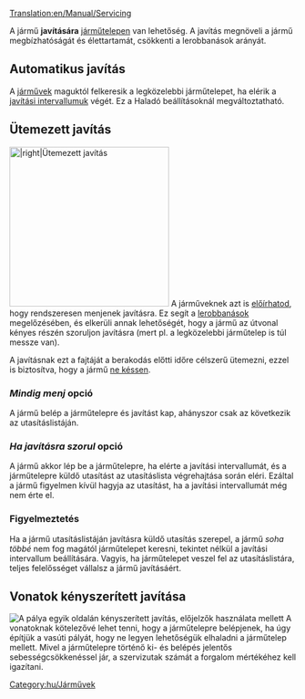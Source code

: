 [[Translation:en/Manual/Servicing]]

A jármű '''javítására''' [[hu/Manual/Járműtelepek|járműtelepen]] van lehetőség. A javítás megnöveli a jármű megbízhatóságát és élettartamát, csökkenti a lerobbanások arányát.

==Automatikus javítás==
A [[hu/Manual/Járművek|járművek]] maguktól felkeresik a legközelebbi járműtelepet, ha elérik a [[hu/Haladó beállítás/Járművek#Javítás|javítási intervallumuk]] végét. Ez a Haladó beállításoknál megváltoztatható.

==Ütemezett javítás==
[[File:en/Scheduled servicing.png|thumb|280px||right|Ütemezett javítás]] A járműveknek azt is [[hu/Manual/Utasítások#Állomási előírások|előírhatod]], hogy rendszeresen menjenek javításra. Ez segít a [[hu/Archive/Manual/Lerobbanások|lerobbanások]] megelőzésében, és elkerüli annak lehetőségét, hogy a jármű az útvonal kényes részén szoruljon javításra (mert pl. a legközelebbi járműtelep is túl messze van).

A javításnak ezt a fajtáját a berakodás előtti időre célszerű ütemezni, ezzel is biztosítva, hogy a jármű [[hu/Manual/Game Mechanics/Main Page#A szállítás kifizetése|ne késsen]].

=== ''Mindig menj'' opció ===
A jármű belép a járműtelepre és javítást kap, ahányszor csak az következik az utasításlistáján.

=== ''Ha javításra szorul'' opció ===
A jármű akkor lép be a járműtelepre, ha elérte a javítási intervallumát, és a járműtelepre küldő utasítást az utasításlista végrehajtása során eléri. Ezáltal a jármű figyelmen kívül hagyja az utasítást, ha a javítási intervallumát még nem érte el.

=== Figyelmeztetés ===

Ha a jármű utasításlistáján javításra küldő utasítás szerepel, a jármű ''soha többé'' nem fog magától járműtelepet keresni, tekintet nélkül a javítási intervallum beállítására. Vagyis, ha járműtelepet veszel fel az utasításlistára, teljes felelősséget vállalsz a jármű javításáért.

== Vonatok kényszerített javítása ==
[[File:en/Forced servicing.png|thumb|right|A pálya egyik oldalán kényszerített javítás, [[hu/Manual/Jelzők#Előjelzők|előjelzők]] használata mellett]]
A vonatoknak kötelezővé lehet tenni, hogy a járműtelepre belépjenek, ha úgy építjük a vasúti pályát, hogy ne legyen lehetőségük elhaladni a járműtelep mellett. Mivel a járműtelepre történő ki- és belépés jelentős sebességcsökkenéssel jár, a szervizutak számát a forgalom mértékéhez kell igazítani. 

[[Category:hu/Járművek]]